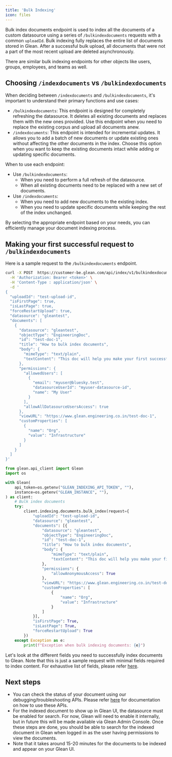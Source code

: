 ```yaml
---
title: 'Bulk Indexing'
icon: files
---
```



Bulk index documents endpoint is used to index all the documents of a custom
datasource using a series of `/bulkindexdocuments` requests with a common
`uploadId`. Bulk indexing fully replaces the entire list of documents stored
in Glean. After a successful bulk upload, all documents that were not a part of
the most recent upload are deleted asynchronously.

There are similar bulk indexing endpoints for other objects like users, groups,
employees, and teams as well.

## Choosing `/indexdocuments` vs `/bulkindexdocuments`

When deciding between `/indexdocuments` and `/bulkindexdocuments`, it's
important to understand their primary functions and use cases:

- `/bulkindexdocuments`: This endpoint is designed for completely refreshing
  the datasource. It deletes all existing documents and replaces them with the new
  ones provided. Use this endpoint when you need to replace the existing corpus and
  upload all documents anew.
- `/indexdocuments`: This endpoint is intended for incremental updates. It
  allows you to add a batch of new documents or update existing ones without
  affecting the other documents in the index. Choose this option when you want to
  keep the existing documents intact while adding or updating specific documents.

When to use each endpoint:

- Use `/bulkindexdocuments`:
  - When you need to perform a full refresh of the datasource.
  - When all existing documents need to be replaced with a new set of documents.
- Use `/indexdocuments`:
  - When you need to add new documents to the existing index.
  - When you need to update specific documents while keeping the rest of the
    index unchanged.

By selecting the appropriate endpoint based on your needs, you can efficiently
manage your document indexing process.

## Making your first successful request to `/bulkindexdocuments`

Here is a sample request to the `/bulkindexdocuments` endpoint.

<Tabs>
<TabItem value="curl" label="cURL">

```bash
curl -X POST  https://customer-be.glean.com/api/index/v1/bulkindexdocuments \
  -H 'Authorization: Bearer <token>' \
  -H 'Content-Type : application/json' \
  -d '
{
  "uploadId": "test-upload-id",
  "isFirstPage": true,
  "isLastPage": true,
  "forceRestartUpload": true,
  "datasource": "gleantest",
  "documents": [
    {
      "datasource": "gleantest",
      "objectType": "EngineeringDoc",
      "id": "test-doc-1",
      "title": "How to bulk index documents",
      "body": {
        "mimeType": "text/plain",
        "textContent": "This doc will help you make your first successful bulk index document request"
      },
      "permissions": {
        "allowedUsers": [
          {
            "email": "myuser@bluesky.test",
            "datasourceUserId": "myuser-datasource-id",
            "name": "My User"
          }
        ],
        "allowAllDatasourceUsersAccess": true
      },
      "viewURL": "https://www.glean.engineering.co.in/test-doc-1",
      "customProperties": [
        {
          "name": "Org",
          "value": "Infrastructure"
        }
      ]
    }
  ]
}'
```

</TabItem>
<TabItem value="python" label="Python">

```python
from glean.api_client import Glean
import os

with Glean(
    api_token=os.getenv("GLEAN_INDEXING_API_TOKEN", ""),
    instance=os.getenv("GLEAN_INSTANCE", ""),
) as client:
    # Bulk index documents
    try:
        client.indexing.documents.bulk_index(request={
            "uploadId": "test-upload-id",
            "datasource": "gleantest",
            "documents": [{
                "datasource": "gleantest",
                "objectType": "EngineeringDoc",
                "id": "test-doc-1",
                "title": "How to bulk index documents",
                "body": {
                    "mimeType": "text/plain",
                    "textContent": "This doc will help you make your first successful bulk index document request"
                },
                "permissions": {
                    "allowAnonymousAccess": True
                },
                "viewURL": "https://www.glean.engineering.co.in/test-doc-1",
                "customProperties": [
                    {
                        "name": "Org",
                        "value": "Infrastructure"
                    }
                ]
            }],
            "isFirstPage": True,
            "isLastPage": True,
            "forceRestartUpload": True
        })
    except Exception as e:
        print(f"Exception when bulk indexing documents: {e}")
```

</TabItem>
</Tabs>

Let's look at the different fields you need to successfully index documents to
Glean. Note that this is just a sample request with minimal fields required to index content. For
exhaustive list of fields, please
refer [here](/api/indexing-api/bulk-index-documents).

## Next steps

- You can check the status of your document using our debugging/troubleshooting APIs. Please refer [here](/api/indexing-api/troubleshooting-overview) for documentation on how to use these APIs.
- For the indexed document to show up in Glean UI, the datasource must be enabled for search. For now, Glean will need to enable it internally, but in future this will be made available via Glean Admin Console. Once these steps are done, you should be able to search for the indexed document in Glean when logged in as the user having permissions to view the documents.
- Note that it takes around 15-20 minutes for the documents to be indexed and appear on your Glean UI.
